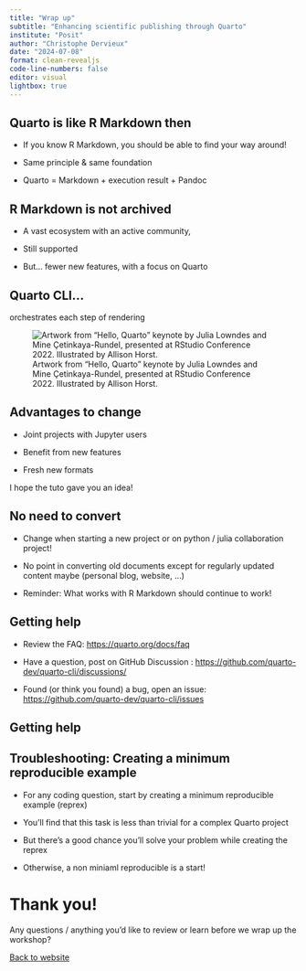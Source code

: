 ```yaml
---
title: "Wrap up"
subtitle: "Enhancing scientific publishing through Quarto"
institute: "Posit"
author: "Christophe Dervieux"
date: "2024-07-08"
format: clean-revealjs
code-line-numbers: false
editor: visual
lightbox: true
---
```


## Quarto is like R Markdown then

* If you know R Markdown, you should be able to find your way around! 

* Same principle & same foundation 

* Quarto = Markdown + execution result + Pandoc

## R Markdown is not archived

* A vast ecosystem with an active community,

* Still supported

* But... fewer new features, with a focus on Quarto

## Quarto CLI...

orchestrates each step of rendering

![Artwork from "Hello, Quarto" keynote by Julia Lowndes and Mine Çetinkaya-Rundel, presented at RStudio Conference 2022. Illustrated by Allison Horst.](images/horst_qmd_render_schema.png){fig-alt="A schematic representing rendering of Quarto documents from .qmd, to knitr or jupyter, to plain text markdown, then converted by pandoc into any number of output types including html, PDF, or Word document."}


## Advantages to change

* Joint projects with Jupyter users

* Benefit from new features 

* Fresh new formats

::: notes 
I hope the tuto gave you an idea! 
:::

## No need to convert

* Change when starting a new project or on python / julia collaboration project!

* No point in converting old documents except for regularly updated content maybe (personal blog, website, ...)

* Reminder: What works with R Markdown should continue to work!

## Getting help

* Review the FAQ: <https://quarto.org/docs/faq>

* Have a question, post on GitHub Discussion : <https://github.com/quarto-dev/quarto-cli/discussions/>

* Found (or think you found) a bug, open an issue: <https://github.com/quarto-dev/quarto-cli/issues>

## Getting help

::: {.callout-tip}

## Troubleshooting: Creating a minimum reproducible example

- For any coding question, start by creating a minimum reproducible example (reprex)

- You'll find that this task is less than trivial for a complex Quarto project

- But there's a good chance you'll solve your problem while creating the reprex
  
- Otherwise, a non miniaml reproducible is a start!
 
:::

# Thank you!

Any questions / anything you'd like to review or learn before we wrap up the workshop?

[[Back to website](/index.html)]{.button}

